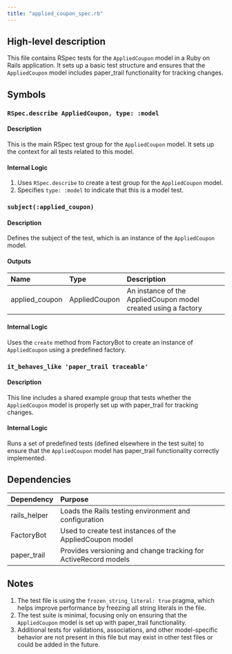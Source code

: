 ```yaml
---
title: "applied_coupon_spec.rb"
---
```


## High-level description
This file contains RSpec tests for the `AppliedCoupon` model in a Ruby on Rails application. It sets up a basic test structure and ensures that the `AppliedCoupon` model includes paper_trail functionality for tracking changes.

## Symbols

### `RSpec.describe AppliedCoupon, type: :model`
#### Description
This is the main RSpec test group for the `AppliedCoupon` model. It sets up the context for all tests related to this model.

#### Internal Logic
1. Uses `RSpec.describe` to create a test group for the `AppliedCoupon` model.
2. Specifies `type: :model` to indicate that this is a model test.

### `subject(:applied_coupon)`
#### Description
Defines the subject of the test, which is an instance of the `AppliedCoupon` model.

#### Outputs
| Name | Type | Description |
|:-----|:-----|:------------|
| applied_coupon | AppliedCoupon | An instance of the AppliedCoupon model created using a factory |

#### Internal Logic
Uses the `create` method from FactoryBot to create an instance of `AppliedCoupon` using a predefined factory.

### `it_behaves_like 'paper_trail traceable'`
#### Description
This line includes a shared example group that tests whether the `AppliedCoupon` model is properly set up with paper_trail for tracking changes.

#### Internal Logic
Runs a set of predefined tests (defined elsewhere in the test suite) to ensure that the `AppliedCoupon` model has paper_trail functionality correctly implemented.

## Dependencies
| Dependency | Purpose |
|:-----------|:--------|
| rails_helper | Loads the Rails testing environment and configuration |
| FactoryBot | Used to create test instances of the AppliedCoupon model |
| paper_trail | Provides versioning and change tracking for ActiveRecord models |

## Notes
1. The test file is using the `frozen_string_literal: true` pragma, which helps improve performance by freezing all string literals in the file.
2. The test suite is minimal, focusing only on ensuring that the `AppliedCoupon` model is set up with paper_trail functionality.
3. Additional tests for validations, associations, and other model-specific behavior are not present in this file but may exist in other test files or could be added in the future.